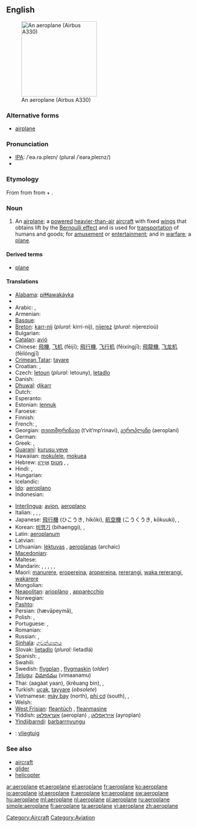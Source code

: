 {{also|aéroplane}}
==English==
[[Image:Egyptair.a330-200.su-gce.arp.jpg|thumb|right|200px|An aeroplane (Airbus A330)]]

===Alternative forms===
* {{a|US}} [[airplane]]

===Pronunciation===
* [[Wiktionary:Pronunciation_key|IPA]]: /ˈeə.rə.pleɪn/ (plural /ˈeərəˌpleɪnz/)
* {{audio|en-uk-aeroplane.ogg|Audio (UK)}}

===Etymology===
From {{etyl|fr|en}} {{term|aéroplane||lang=fr}} from {{etyl|grc|en}} {{term|ἀερόπλανος||wandering in air|tr=aeroplanos|lang=grc|sc=polytonic}} from {{term|ἀήρ||air|tr=aēr|lang=grc|sc=polytonic}} + {{term|πλάνος||wandering|tr=planos|lang=grc|sc=polytonic}}.

===Noun===
{{en-noun}}

# {{AU|NZ|British}} An [[airplane]]; a [[powered]] [[heavier-than-air]] [[aircraft]] with fixed [[wing]]s that obtains lift by the [[Bernoulli effect]] and is used for [[transportation]] of humans and goods; for [[amusement]] or [[entertainment]]; and in [[warfare]]; a [[plane]].

====Derived terms====
* [[plane]]

====Translations====
{{trans-top|airplane, a winged aircraft}}
* [[Alabama]]: [[piɬɬawakáyka]]
* {{trreq|Albanian}}
* Arabic: {{Arab|[[طائرة]]}} {{IPAchar|(ʈā’ira)}} {{f}},  {{t|ar|طائرة|f|tr=Taa'ira|sc=Arab}}
* Armenian: {{t-|hy|ինքնաթիռ|tr=ink'nat'iṙ}}
* [[Basque]]: {{t|eu|hegazkin}}
* [[Breton]]: [[karr-nij]] {{m}} (''plural:'' kirri-nij), [[nijerez]] {{f}} (''plural:'' nijerezioù)
* Bulgarian: {{t+|bg|самолет}}
* [[Catalan]]: [[avió]] {{m}}
* Chinese: [[飛機]], [[飞机]] (fēijī); [[飛行機]], [[飞行机]] (fēixíngjī); [[飛龍機]], [[飞龙机]] (fēilóngjī)
* [[Crimean Tatar]]: [[tayare]]
* Croatian: {{t+|hr|zrakoplov|m|alt=zrȁkoplōv}}, {{t+|hr|avion|m|alt=avìōn}}
* Czech: [[letoun]] {{m}} (''plural:'' letouny), [[letadlo]] {{n}}
* Danish: {{t+|da|flyvemaskine|c}}
* [[Dhuwal]]: [[ḏikarr]]
* Dutch: {{t+|nl|vliegtuig|n}}
* Esperanto: {{t-|eo|aviadilo|xs=Esperanto}}
* Estonian: [[lennuk]]
* Faroese: {{t-|fo|flogfar|n|xs=Faroese}}
* Finnish: {{t+|fi|lentokone}}
* French: {{t+|fr|avion|m}}, {{t+|fr|aéroplane|m}}
* Georgian: [[თვითმფრინავი]] (t‘vit‘mp‘rinavi), [[აეროპლანი]] (aeroplani)
* German: {{t+|de|Flugzeug|n}}
* Greek: {{t+|el|αεροπλάνο|n|tr=aeropláno}}, {{t+|el|αεροσκάφος|n|tr=aeroskáfos}}
* [[Guaraní]]: [[kurusu veve]]
* Hawaiian: [[mokulele]], [[mokuea]]
* Hebrew: [[מטוס|מָטוֹס]] {{m}} [[אוירון|אֲוִירוֹן]] {{m}},  {{t|he|מטוס|m|tr=matos|alt=מָטוֹס|sc=Hebr}},  {{t|he|אוירון|m|tr=ăvirōn|alt=אֲוִירוֹן|sc=Hebr}}
* Hindi: {{t|hi|हवाई जहाज|tr=havā'ī jahāj|sc=Deva}},  {{t|hi|वायु-यान|tr=vāyu - yān|sc=Deva}}
* Hungarian: {{t+|hu|repülőgép}}
* Icelandic: {{t+|is|flugvél|f}}
* [[Ido]]: [[aeroplano]]
* Indonesian: {{t|id|pesawat terbang|xs=Indonesian}}
{{trans-mid}}
* [[Interlingua]]: [[avion]], [[aeroplano]]
* Italian: {{t+|it|aereo|m}}, {{t+|it|aeroplano|m}}, {{t+|it|apparecchio|m}}, {{t+|it|aeromobile|f}}
* Japanese: [[飛行機]] (ひこうき, hikōki), [[航空機]] (こうくうき, kōkuuki),  {{t|ja|飛行機|tr=ひこうき, hikōki|sc=Jpan}},  {{t|ja|航空機|tr=こうくうき, kōkuuki|sc=Jpan}}
* Korean: [[비행기]] (bihaenggi),  {{t|ko|비행기|tr=bihaenggi|sc=Kore}},  {{t|ko|飛行機|sc=Kore}}
* Latin: [[aeroplanum]] {{n}}
* Latvian: {{t-|lv|lidmašīna|f|xs=Latvian}}
* Lithuanian: [[lėktuvas]] {{m}}, [[aeroplanas]] {{m}} (archaic)
* [[Macedonian]]: {{t-|mk|авион|m|tr=avión}}
* Maltese: {{t-|mt|ajruplan|m|xs=Maltese}}
* Mandarin: {{t|zh|飛機|sc=Hani}},  {{t|zh|飞机|tr=fēijī|sc=Hani}},  {{t|zh|飛行機|sc=Hani}},  {{t|zh|飞行机|tr=fēixíngjī|sc=Hani}},  {{t|zh|飛龍機|sc=Hani}},  {{t|zh|飞龙机|tr=fēilóngjī|sc=Hani}}
* Maori: [[manurere]], [[eropereina]], [[aropereina]], [[rererangi]], [[waka rererangi]], [[wakarere]]
* Mongolian: {{t|mn|нисэх онгоц|tr=niseh ongoc|sc=Cyrl|xs=Mongolian}}
* [[Neapolitan]]: [[arioplàno]] {{m}}, [[apparècchio]] {{m}}
* Norwegian: {{t+|no|fly|n}}
* [[Pashto]]: {{t-|ps|الوتكه|f|tr=alwatəka|sc=ps-Arab|xs=Pashto}}
* Persian: {{fa-Arab|[[هواپیما|هَواپَيما]]}} (hævāpeymā),  {{t|fa|هَواپَيما|tr=hævāpeymā|sc=fa-Arab}}
* Polish: {{t+|pl|samolot|m}}, {{t+|pl|aeroplan|m}}
* Portuguese: {{t+|pt|avião|m}}, {{t+|pt|aeroplano|m}}
* Romanian: {{t|ro|aeroplan|m}}
* Russian: {{t+|ru|самолёт|m|tr=samoljót}}, {{t+|ru|аэроплан|m|tr=aeroplán}}
* [[Sinhala]]: [[ගුවන්යානය]] {{n}}
* Slovak: [[lietadlo]] {{n}} (''plural:'' lietadlá)
* Spanish: {{t+|es|avión|m}}, {{t+|es|aeroplano|m}}
* Swahili: {{t+|sw|ndege|xs=Swahili}}
* Swedish: [[flygplan]] {{n}}, [[flygmaskin]] {{c}} (''older'')
* [[Telugu]]: [[విమానము]] (vimaanamu)
* Thai: {{Thai|[[อากาศยาน]]}} (aagàat yaan), {{Thai|[[เครื่องบิน]]}} (krêuang bin),  {{t|th|เครื่องบิน|tr=krêuang bin|sc=Thai}},  {{t|th|อากาศยาน|tr=aagàat yaan|sc=Thai}}
* Turkish: [[uçak]], [[tayyare]] (''obsolete'')
* Vietnamese: [[máy bay]] (north), [[phi cơ]] (south),  {{qualifier|North}} {{t|vi|máy bay}},  {{qualifier|South}} {{t|vi|phi cơ}}
* Welsh: {{t-|cy|awyren|f|xs=Welsh}}
* [[West Frisian]]: [[fleantúch]] {{n}}, [[fleanmasine]]
* Yiddish: [[אַעראָפּלאַן]] (aeroplan) {{m}}, [[אײַראָפּלאַן]] (ayroplan) {{m}}
* [[Yindjibarndi]]: [[barbarrnyungu]]
{{trans-bottom}}

{{checktrans}}
* {{ttbc|Afrikaans}}: [[vliegtuig]] {{n}} <!--gender!?-->

===See also===
* [[aircraft]]
* [[glider]]
* [[helicopter]]

[[Category:Aircraft]]
[[Category:Aviation]]

[[ar:aeroplane]]
[[et:aeroplane]]
[[el:aeroplane]]
[[fr:aeroplane]]
[[ko:aeroplane]]
[[io:aeroplane]]
[[id:aeroplane]]
[[it:aeroplane]]
[[kn:aeroplane]]
[[sw:aeroplane]]
[[hu:aeroplane]]
[[ml:aeroplane]]
[[nl:aeroplane]]
[[pl:aeroplane]]
[[ru:aeroplane]]
[[simple:aeroplane]]
[[fi:aeroplane]]
[[ta:aeroplane]]
[[vi:aeroplane]]
[[zh:aeroplane]]
